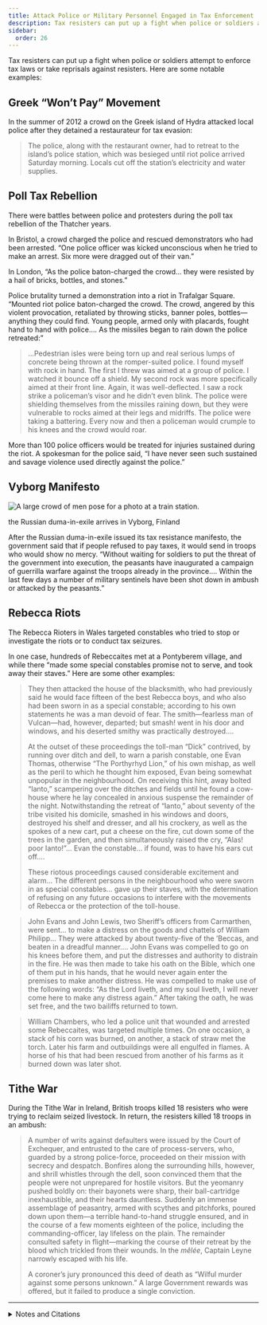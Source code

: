 ```yaml
---
title: Attack Police or Military Personnel Engaged in Tax Enforcement
description: Tax resisters can put up a fight when police or soldiers attempt to enforce tax laws or take reprisals against resisters.
sidebar:
  order: 26
---
```


Tax resisters can put up a fight when police or soldiers attempt to enforce tax laws or take reprisals against resisters.
Here are some notable examples:

## <Badge text="Example" size="medium" /> Greek “Won’t Pay” Movement

In the summer of 2012 a crowd on the Greek island of Hydra attacked local police after they detained a restaurateur for tax evasion:

> The police, along with the restaurant owner, had to retreat to the island’s police station, which was besieged until riot police arrived Saturday morning.
> Locals cut off the station’s electricity and water supplies.

## <Badge text="Example" size="medium" /> Poll Tax Rebellion

There were battles between police and protesters during the poll tax rebellion of the Thatcher years.

In Bristol, a crowd charged the police and rescued demonstrators who had been arrested.
“One police officer was kicked unconscious when he tried to make an arrest.
Six more were dragged out of their van.”

In London, “As the police baton-charged the crowd… they were resisted by a hail of bricks, bottles, and stones.”

Police brutality turned a demonstration into a riot in Trafalgar Square.
“Mounted riot police baton-charged the crowd.
The crowd, angered by this violent provocation, retaliated by throwing sticks, banner poles, bottles—anything they could find.
Young people, armed only with placards, fought hand to hand with police.…
As the missiles began to rain down the police retreated:”

> …Pedestrian isles were being torn up and real serious lumps of concrete being thrown at the romper-suited police.
> I found myself with rock in hand.
> The first I threw was aimed at a group of police.
> I watched it bounce off a shield.
> My second rock was more specifically aimed at their front line.
> Again, it was well-deflected.
> I saw a rock strike a policeman’s visor and he didn’t even blink.
> The police were shielding themselves from the missiles raining down, but they were vulnerable to rocks aimed at their legs and midriffs.
> The police were taking a battering.
> Every now and then a policeman would crumple to his knees and the crowd would roar.

More than 100 police officers would be treated for injuries sustained during the riot.
A spokesman for the police said, “I have never seen such sustained and savage violence used directly against the police.”

## <Badge text="Example" size="medium" /> Vyborg Manifesto

![A large crowd of men pose for a photo at a train station.](../../../assets/vyborg.gif)
<figcaption>the Russian duma-in-exile arrives in Vyborg, Finland</figcaption>

After the Russian duma-in-exile issued its tax resistance manifesto, the government said that if people refused to pay taxes, it would send in troops who would show no mercy.
“Without waiting for soldiers to put the threat of the government into execution, the peasants have inaugurated a campaign of guerrilla warfare against the troops already in the province.…
Within the last few days a number of military sentinels have been shot down in ambush or attacked by the peasants.”

## <Badge text="Example" size="medium" /> Rebecca Riots

The Rebecca Rioters in Wales targeted constables who tried to stop or investigate the riots or to conduct tax seizures.

In one case, hundreds of Rebeccaites met at a Pontyberem village, and while there “made some special constables promise not to serve, and took away their staves.”
Here are some other examples:

> They then attacked the house of the blacksmith, who had previously said he would face fifteen of the best Rebecca boys, and who also had been sworn in as a special constable; according to his own statements he was a man devoid of fear.
> The smith—fearless man of Vulcan—had, however, departed; but smash! went in his door and windows, and his deserted smithy was practically destroyed.…
>
> At the outset of these proceedings the toll-man “Dick” contrived, by running over ditch and dell, to warn a parish constable, one Evan Thomas, otherwise “The Porthyrhyd Lion,” of his own mishap, as well as the peril to which he thought him exposed, Evan being somewhat unpopular in the neighbourhood.
> On receiving this hint, away bolted “Ianto,” scampering over the ditches and fields until he found a cow-house where he lay concealed in anxious suspense the remainder of the night.
> Notwithstanding the retreat of “Ianto,” about seventy of the tribe visited his domicile, smashed in his windows and doors, destroyed his shelf and dresser, and all his crockery, as well as the spokes of a new cart, put a cheese on the fire, cut down some of the trees in the garden, and then simultaneously raised the cry, “Alas! poor Ianto!”…
> Evan the constable… if found, was to have his ears cut off.…
>
> These riotous proceedings caused considerable excitement and alarm…
> The different persons in the neighbourhood who were sworn in as special constables… gave up their staves, with the determination of refusing on any future occasions to interfere with the movements of Rebecca or the protection of the toll-house.

> John Evans and John Lewis, two Sheriff’s officers from Carmarthen, were sent… to make a distress on the goods and chattels of William Philipp…
> They were attacked by about twenty-five of the ’Beccas, and beaten in a dreadful manner.…
> John Evans was compelled to go on his knees before them, and put the distresses and authority to distrain in the fire.
> He was then made to take his oath on the Bible, which one of them put in his hands, that he would never again enter the premises to make another distress.
> He was compelled to make use of the following words: “As the Lord liveth, and my soul liveth, I will never come here to make any distress again.”
> After taking the oath, he was set free, and the two bailiffs returned to town.

> William Chambers, who led a police unit that wounded and arrested some Rebeccaites, was targeted multiple times.
> On one occasion, a stack of his corn was burned, on another, a stack of straw met the torch.
> Later his farm and outbuildings were all engulfed in flames.
> A horse of his that had been rescued from another of his farms as it burned down was later shot.

## <Badge text="Example" size="medium" /> Tithe War

During the Tithe War in Ireland, British troops killed 18 resisters who were trying to reclaim seized livestock.
In return, the resisters killed 18 troops in an ambush:

> A number of writs against defaulters were issued by the Court of Exchequer, and entrusted to the care of process-servers, who, guarded by a strong police-force, proceeded on their mission with secrecy and despatch.
> Bonfires along the surrounding hills, however, and shrill whistles through the dell, soon convinced them that the people were not unprepared for hostile visitors.
> But the yeomanry pushed boldly on: their bayonets were sharp, their ball-cartridge inexhaustible, and their hearts dauntless.
> Suddenly an immense assemblage of peasantry, armed with scythes and pitchforks, poured down upon them—a terrible hand-to-hand struggle ensured, and in the course of a few moments eighteen of the police, including the commanding-officer, lay lifeless on the plain.
> The remainder consulted safety in flight—marking the course of their retreat by the blood which trickled from their wounds.
> In the <i>mêlée</i>, Captain Leyne narrowly escaped with his life.
>
> A coroner’s jury pronounced this deed of death as “Wilful murder against some persons unknown.”
> A large Government rewards was offered, but it failed to produce a single conviction.

<Aside type="tip" title="Wikipedia">
  <WikipediaBadge title="I Don’t Pay Movement" url="https://en.wikipedia.org/wiki/I_Don%27t_Pay_Movement" />
  <WikipediaBadge title="Poll tax riots" />
  <WikipediaBadge title="Vyborg Manifesto" />
  <WikipediaBadge title="Rebecca Riots" />
  <WikipediaBadge title="Tithe War" />
</Aside>

---

<details>
<summary>Notes and Citations</summary>

* [“Island authorities denounce attack on tax police”](https://finance.yahoo.com/news/island-authorities-denounce-attack-tax-133812046.html) Associated Press 19 August 2012
* Burns, Danny <i>Poll Tax Rebellion</i> AK Press (1992), pp. 85, 89 (quoting a rioter who was quoted in the New Statesman, 6 April 1990), 98
* “Massacre of Peasants Threatened” <i>Syracuse Journal</i> 27 September 1906, p. 1
* A letter by George Rice Trevor quoted in an appendix to Evans, Henry Tobit <i>Rebecca Riots!</i> (2010 ed.) p. 213
* Evans, Henry Tobit <i>Rebecca Riots!</i> (2010 ed.), pp. 113–14, 151, 156, 167
* Fitzpatrick, William John <i>The Life, Times, and Correspondence of the Right Rev. Dr. Doyle</i>, Vol. II (1862), [p. 272](https://archive.org/details/lifetimesandcor05fitzgoog/page/272/mode/1up)

</details>
